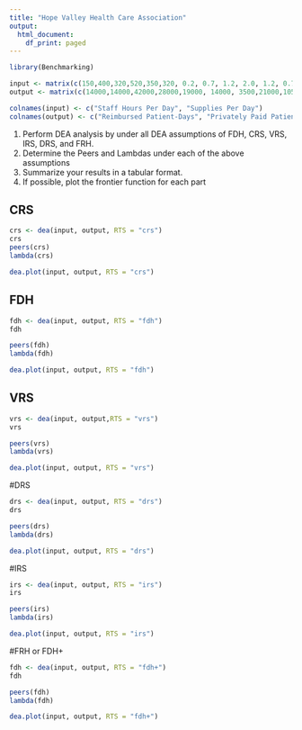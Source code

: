 ```yaml
---
title: "Hope Valley Health Care Association"
output:
  html_document:
    df_print: paged
---
```


```r
library(Benchmarking)
```

```r
input <- matrix(c(150,400,320,520,350,320, 0.2, 0.7, 1.2, 2.0, 1.2, 0.7),ncol = 2)
output <- matrix(c(14000,14000,42000,28000,19000, 14000, 3500,21000,10500,42000,25000,15000), ncol= 2)

colnames(input) <- c("Staff Hours Per Day", "Supplies Per Day")
colnames(output) <- c("Reimbursed Patient-Days", "Privately Paid Patient-Days")
```

1. Perform DEA analysis by under all DEA assumptions of FDH, CRS, VRS, IRS, DRS, and FRH.
2. Determine the Peers and Lambdas under each of the above assumptions
3. Summarize your results in a tabular format.
4. If possible, plot the frontier function for each part 

## CRS
```r
crs <- dea(input, output, RTS = "crs")
crs
peers(crs)
lambda(crs)
```


```r
dea.plot(input, output, RTS = "crs")
```

## FDH

```r
fdh <- dea(input, output, RTS = "fdh") 
fdh

peers(fdh)
lambda(fdh)
```

```r
dea.plot(input, output, RTS = "fdh")
```

## VRS

```r
vrs <- dea(input, output,RTS = "vrs")
vrs

peers(vrs)
lambda(vrs)
```

```r
dea.plot(input, output, RTS = "vrs")
```

#DRS

```r
drs <- dea(input, output, RTS = "drs")
drs

peers(drs)
lambda(drs)
```

```r
dea.plot(input, output, RTS = "drs")
```


#IRS

```r
irs <- dea(input, output, RTS = "irs")
irs

peers(irs)
lambda(irs)
```


```r
dea.plot(input, output, RTS = "irs")
```

#FRH or FDH+

```r
fdh <- dea(input, output, RTS = "fdh+")
fdh

peers(fdh)
lambda(fdh)
```

```r
dea.plot(input, output, RTS = "fdh+")
```

